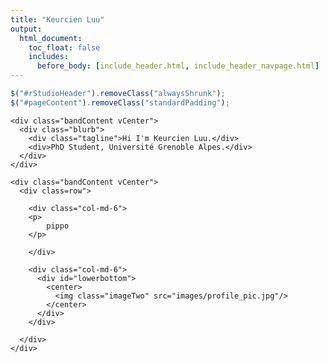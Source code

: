 ```yaml
---
title: "Keurcien Luu"
output:
  html_document:
    toc_float: false
    includes:
      before_body: [include_header.html, include_header_navpage.html]
---
```



```js
$("#rStudioHeader").removeClass("alwaysShrunk");
$("#pageContent").removeClass("standardPadding");
```


<!--html_preserve-->

<div id="homeContent">
  <div class="band full blue first rightText">
    <div class="bandContent vCenter">
      <div class="blurb">
        <div class="tagline">Hi I'm Keurcien Luu.</div>
        <div>PhD Student, Université Grenoble Alpes.</div>
      </div>
    </div>
  </div>

  <div class="band full gray1 second leftText">
    <div class="bandContent vCenter">
      <div class=row">

        <div class="col-md-6">
        <p>
            pippo
        </p>
        
        </div>

        <div class="col-md-6">
          <div id="lowerbottom">
            <center>
              <img class="imageTwo" src="images/profile_pic.jpg"/>
            </center>
          </div>
        </div>

      </div>
    </div>
  </div>
<!--/html_preserve-->
